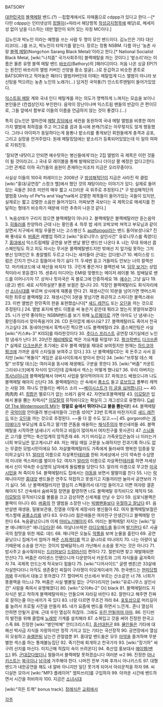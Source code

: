 BATSORY

[[대한민국]]의 [[블랙메탈]] 밴드.(?)
--힙합계에서도 자매품으로 cdppp가 있다고 한다.--[* 다만 cdppp는 인터넷상의 [[힙찔이]](=따라서 해당항목 [[작성금지]]항목에 해당)로, 메세지성 없이 남을 디스하는 데만 혈안이 되어 있는 자칭 MC이다.]

김노인과 박노인 이라는 예명을 쓰는 사람 두 명이 모인 밴드이다. 김노인은 기타 대신 리코더(…)를 쓰고, 박노인이 타악기를 맡는다.
장르는 정통 NSBM. 다름 아닌 '농촌 사랑 [[블랙 메탈]](Nongchon Sarang Black Metal)'이라고 한다.[* National Socialist Black Metal, [wiki:"나치즘" 국가사회주의] 블랙메탈을 까는 것이다.] '밭소리'라는 이름은 물론 유명 블랙 메탈 밴드 [[바쏘리]](Bathory)의 [패러디]이다. 
처음 나온 싱글 EP(?)는 원전인 바쏘리의 앨범 커버인 산양을 황소 얼굴(...)로 둔갑하고 비슷한 폰트로 BATSORY라고 적어놓은 패러디 앨범커버인데 이때는 메탈업계 디스 앨범이 아니라 보신탕을 먹으려는 농촌 노인의 노래가(...) 담겨진 국악풍(?) 인스트루멘털이 들어가있었다.

[[익스트림 메탈]] 계와 국내 인디 메탈계를 까는 의도가 명백하게 느껴지는 모습을 보이나 본인들은 (컨셉상인지) 부인한다. 음악이 장난이나며 익스트림 팬들의 반감이 큰 편이므로, 그들 앞에서 함부로 이들의 이름을 언급하지 않는 것이 좋겠다.(...)

특히 김노인은 얼마전에 [[메탈 킹덤]]에서 세컨을 동원하여 국내 메탈 앨범을 비롯한 여러가지 앨범에 최하점을 주고 어그로를 끔과 동시에 본캐(?)로는 아무렇지도 않게 행동했다. 그러나 아이피가 동일하다는게 들통나 밭소리를 좋게보던 회원들에게 충격과 공포, 그리고 실망을 안겨주었다. 원래 메탈킹덤에는 밭소리가 등록되어있었는데 이 일의 여파로 지워진듯.


'잘되면 내탓이고 안되면 예수탓하는 병신들에게'라는 2집 앨범의 곡 제목은 이런 것들이 될 것이라고(…) 국내 모 레이블을 통해 발매되었으나 더이상 팔 예정은 없다고한다. 그런 관계로 이하 곡(?)들의 음원이 존재하는지조차 지금은 오리무중이다. 

사실상 이들의 100곡 퍼레이드는 2006년 구 [[밤섬해적단]]이 지금은 사라진 락 클럽 [wiki:"홍대/공연장" 스컹크 헬]에서 했던 것의 재탕이라는 이야기가 있다. 실제로 들어있는 곡들은 30초 미만의 매우 짧고 시끄러운 곡 위주로 추정된다.[* 구 밤섬해적단의 앨범중 Unity of Pe*is and Vag*na에서 강렬한 제목들이 들어가있는 곡들이 있지만, 실제로는 짧고 강렬한 소음만 들어가있다. 어찌보면 곡보다는 곡 제목으로 메세지를 전달하는 형태가 비슷하기 때문에 이런 추측이 나온것 같다.]

1. 녹음상태가 구리지 않으면 블랙메탈이 아니다
2. 블랙메탈은 블랙메탈러만 듣는음악
3. [[히틀러]]를 찬양하라 근데 나는 황인종
4. 하루 밥 세끼 꼬박꼬박 쳐먹고 부모님과 같이살면서 지구에서 제일 우울한 너는 고스병신
5. [[asdf]]oingoi라는 밴드 들어보셨나요? 진짜 좋네요
6. [[버줌]]은 레벨업 하려고 [wiki:"유로니무스 살인사건" 유로니무스를 죽였다]
7. [[홍대]]에서 익스트림메탈 공연을 보면 맨날 봤던 밴드만 나온다
8. 너는 무대 위에선 콥스페인팅도 하고 피도 마시는 무서운 블랙메탈밴드지만 밖에선 지 앞가림 못하는 그저 병신 잉여인간
9. 총알벨트 두르고 다니는 새끼들아 군대는 갔다왔니?
10. 베이스랑 드럼은 간지가 안나고 힘들어서 하기 싫다
11. 두세번 듣고 거들떠도 안보는 너의 컬렉션
12. 머키레코드에 내 재산을 바치자
13. 구린게 좋은거다 블랙만세
14. [[딤무 보거]]는 상업적이라서 못듣겠다
15. 센츄리 미디어는 EMI랑 맞짱뜨는 메이저 레이블
16. 밥배달로 밴드를 이어나가자
17. 상처나 핏자국은 꼭 블로그에 인증하세요
18. [[예수]]는 그냥 싫다
19. (광고) 밴드 새로 시작하실분? 물론 보컬은 접니다
20. 직장인 블랙메탈러도 회식자리에선 [[소녀시대]]를 부르며 상사에게 재롱을 떤다
21. 재생시간이 10분을 넘어가면 앳머스피릭한 최루성 블랙메탈
22. 재생시간이 3분을 못넘기면 화끈하고 스피디한 블랙스래쉬
23. 이번 앨범은 한민족의 한을 표현했습니다[* [[새드 레전드]] 또는 [[Oathean|오딘]]을 까는 것으로 추정된다.]
24. 앨범 표지에 밴드 이름을 써 놓은거 같은데 뭐라고 썼는지 못알아보겠다
25. 니가 만약 좋아하는 NSBM밴드를 보기 위해 [[노르웨이]]로 가면 아마도 넌 냄새나는 황인종이라서 맞아죽을거야
26. CD 돈아깝게 왜사나요?
27. 블랙메탈러도 죽어서 천국가고싶다
28. 동네야산에서 흑백사진 찍으면 너도 블랙메탈러
29. 콥스페인팅은 사실 [wiki:"키스#s-3" KISS]를 따라한것이다
30. [[주다스 프리스트]] 공연장 대기실에선 노인정 냄새가 난다
31. 20년전 [[헤비메탈]]로 썩은 가요계를 뒤엎자!
32. [[펑크]]락밴드 [[다크쓰론]][* 실제로 [[다크쓰론]]은 초기에는 로우 블랙 메탈을 제대로 보여줬지만 현재는 [[포스트 펑크#s-3|하드코어 펑크]]에 가까운 음악 스타일을 보여주고 있다.]
33. 난 블랙메탈CD는 꼭 돈주고 사서 듣지만 [wiki:"복돌이" 게임은 공유사이트에서 받아서 한다]
34. [wiki:"브루탈 데스 메탈" 브루탈 데스]는 여러곡을 동시에 재생해도 구분을 못한다
35. [wiki:"버줌" 카운트 그리쉬나크]에게 자식이 있다던데 감옥에서 섹스는 어떻게 했나요?
36. 우리 아버지는 [[목사]]님이니까 블랙메탈해서 아버지 사업을 말아먹어야지
37. 파워코드 배웠으니까 나도 블랙메탈 해야지 신난다
38. 블랙메탈러는 산 속에서 [[롱소드]] 들고 [[로브]]입고 풀뿌리 캐먹는 사람
39. 하나도 안들리는 베이스 소리 ~~[[베이시스트]]가 [[페이스북|이 글을 싫어합니다]].~~
40. 肉肉肉
41. [[힙합]]은 멜로디가 없는 쓰레기 음악
42. 자연보호블랙메탈
43. [[이모탈]]은 입에서 불을 뿜는 차력사[* [[이모탈]]의 뮤직비디오는 확실히 그 개그성으로 유명하다. [http://www.youtube.com/watch?v=-VBdAY8eA9w Call Of The Wintermoon의 MV]는 '''정말로 숲에서 뛰어다니고 불을 뿜는다!''']
44. 블랙메탈은 [[국악]]이랑 안어울려 병신새끼들아 그만좀 섞어[* 23번 트랙과 마찬가지로 [[새드 레전드]] 또는 [[Oathean|오딘]]을 까는 것으로 추정된다. ~~둘 다 깔 수도 있고.~~]
45. gorgoroth는 [[게이]]에다가 부모님께 효도하고 딸기향 콘돔을 애용하는 [[채식]]주의자 병신새끼들
46. 블랙메탈을 시작하면 냄새나기 시작하고 비듬이 많아져서 여자친구를 못사귄다
47. [[스님]]들은 고기를 안먹는 축산업계의 암적존재
48. 거기 머리길고 가죽옷입은놈아 너 이러는거 너희 부모님은 알고계시냐?
49. 저는 매일 매일 고문을 노래하지만 전과기록 하나도 없는 무결한 모범시민이에요
50. 자살블랙메탈러도 가족에게 둘러싸여 행복한 임종을 맞이하고싶다
51. [[알라]]의 이름으로 자살폭탄[[테러]]를 한뒤 저세상에서 신이 약속한 수십명의 미녀와 섹스파티를 벌이자
52. 여자가 [[알라]]의 이름으로 자살폭탄[[테러]]를 하면 저세상에서 신이 약속한 수십명의 남자에게 돌림빵을 당한다
53. 알라의 이름으로 무고한 [[미국]]시민을 쳐 죽이자
54. 블랙메탈러도 집에서는 [[야동]]을 보면서 딸딸이를 친다
55. 나는 [[락]] 매니아지만 [[홍대]]앞 밴드들은 연주도 허접하고 못생기고 지들끼리만 놀아서 공연보러 가기 싫다.
56. 난 블랙메탈러지만 열심히 스펙올려서 대기업 들어가고 이쁜 여자랑 결혼해야지
57. 산속에서 숨바꼭질 장면을 촬영하면 너도 블랙메탈 뮤직비디오 제작자
58. [[이모탈]]의 뮤직비디오를 볼륨을 끄고 감상하면 신세계를 만날 수 있다
59. 심포닉블랙은 블랙이 아니다
60. [[버줌]]의 전 앨범을 소장한 나는 [[빅뱅(아이돌)|빅뱅]]팬들보다 [[락부심|우월하고 잘났다]]
61. 음반살땐 재생용, 밀봉보관용, 진열용 이렇게 세장사라 병신들아
62. 여자 블랙메탈보컬은 섹스할때 [[골룸]]소리를 낸다
63. 우리나라 젊은애들은 여자친구 안생긴다고 블랙메탈 안한다
64. 녹음끝났으니까 이제 [[마비노기]]해야지
65. 머리는 블랙메탈! 자지는 [wiki:"일본 애니메이션" 애니][[오타쿠]]!
66. 아날나쓰락은 [[라디오헤드]]를 들으며 [[발기]]한다
67. 사골국의 참맛을 위한 재료: 데드
68. 매니악은 오늘도 [[악플]]을 보며 눈물을 흘린다
69. 공연끝났으니 집에가서 엄마가 해준 [[스파게티]]를 먹고 꿈나라로 떠나야지
70. 나는 아량이 넓기때문에 소송을 안거는 것이지 밥배달하느라 가난해서 소송을 못거는 것은 아니다
71. 밥사주고 술사줘야되는 [[드러머]]보다 [[드럼머신]]이 편하다
72. 절판되면 찾고 재발매되면 안산다
73. 버줌은 라이센스 안됐으니까 다운받아서 카운트와 그의 자식들을 굶겨죽이자
74. 곡제목 만드는게 작곡보다 힘들다
75. [wiki:"디어사이드" 글렌 벤튼]은 33살에 자살한다더니 아직도 생존중인 찌질이 구라쟁이 이모게이새끼
76. 한국밴드는 [[현피]]당할까봐 무서워서 대놓고 못까겠다
77. 할아버지 산소에서 부르는 산소같은 너
78. 너희가 똥블랙을 아느냐 
79. 버줌은 사실 별볼일 없는 구닥다리지만 [wiki:"유로니무스 살인사건" 사람을 죽여서 유명해졌다]
80. [wiki:"오이#s-2" Oi] black
81. 블랙메탈러도 지 자식은 밝고 착하게 블랙메탈따위는 안들으며 자라길 바란다
82. 잘한다고 해주면 진짜로 잘하는줄 아는새끼가 꼭 있다
83. 너랑 다르면 무조건 까라
84. [[포토샵]]으로 머리길이를 늘려서 프로필 사진을 만들자
85. 내가 요즘에 밴드를 하면서 느낀게.. 존나 열심히 안하면 안될거 같애. 근데 우린 열심히 하잖아. 그래도 [[우린 안될꺼야 아마]].
86. 인디씬의 발전을 위해 클럽에 [[노래방]] 기계를 설치해라
87. 소복입고 갓을 써야 진정한 한국고스족
88. 진정한 [wiki:"병인박해" 안티크리스트], [[흥선대원군]]
89. [[뮬]]인들은 기타에 대해선 박사급 지식을 자랑하지만 정작 가지고 있는 기타는 국산장작
90. 공연장에서 열심히 모슁하고 [[슬램]]한뒤 남는건 관절염뿐
91. 홍대앞 밴드들은 모두 [[마약]]을 즐겨하며 무분별한 섹스를 하는 통제불능집단
92. 죽기전에 회개하고 천국가자
93. [wiki:"장기하" 싸구려 선지를 마신다. 미지근해 적잖이 속이 쓰려온다]
94. 축산업 홍보대사 [[메이헴(밴드)]]
95. [[군대]]갔다왔더니 철들어서 블랙메탈 못하겠습니다 여러분 ㅂ2
96. 진정한 [[아나키스트]]는 [[북극]]이나 [[남극]]에 거주해야 한다. 나머진 전부 가짜 후까시 아나키스트
97. 대형밴드가 내한공연을 해도 내 알바 아니지만 일단 못가게 되어서 아쉬운척을 하자
98. 씨디살돈 모아서 [wiki:"MP3 플레이어" 엠피쓰리]를 구입하자
99. 아까운 시간에 밴드하면서 시간을 허비하자
100. 지금은 [[소녀시대]]

[wiki:"히든 트랙" bonus track]. [[장례]]식은 [[교회]]에서


[[각주]]
